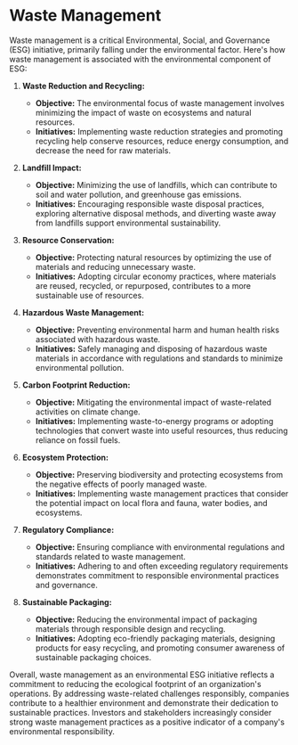 # Waste Management

Waste management is a critical Environmental, Social, and Governance (ESG) initiative, primarily falling under the environmental factor. Here's how waste management is associated with the environmental component of ESG:

1. **Waste Reduction and Recycling:**
   - **Objective:** The environmental focus of waste management involves minimizing the impact of waste on ecosystems and natural resources.
   - **Initiatives:** Implementing waste reduction strategies and promoting recycling help conserve resources, reduce energy consumption, and decrease the need for raw materials.

2. **Landfill Impact:**
   - **Objective:** Minimizing the use of landfills, which can contribute to soil and water pollution, and greenhouse gas emissions.
   - **Initiatives:** Encouraging responsible waste disposal practices, exploring alternative disposal methods, and diverting waste away from landfills support environmental sustainability.

3. **Resource Conservation:**
   - **Objective:** Protecting natural resources by optimizing the use of materials and reducing unnecessary waste.
   - **Initiatives:** Adopting circular economy practices, where materials are reused, recycled, or repurposed, contributes to a more sustainable use of resources.

4. **Hazardous Waste Management:**
   - **Objective:** Preventing environmental harm and human health risks associated with hazardous waste.
   - **Initiatives:** Safely managing and disposing of hazardous waste materials in accordance with regulations and standards to minimize environmental pollution.

5. **Carbon Footprint Reduction:**
   - **Objective:** Mitigating the environmental impact of waste-related activities on climate change.
   - **Initiatives:** Implementing waste-to-energy programs or adopting technologies that convert waste into useful resources, thus reducing reliance on fossil fuels.

6. **Ecosystem Protection:**
   - **Objective:** Preserving biodiversity and protecting ecosystems from the negative effects of poorly managed waste.
   - **Initiatives:** Implementing waste management practices that consider the potential impact on local flora and fauna, water bodies, and ecosystems.

7. **Regulatory Compliance:**
   - **Objective:** Ensuring compliance with environmental regulations and standards related to waste management.
   - **Initiatives:** Adhering to and often exceeding regulatory requirements demonstrates commitment to responsible environmental practices and governance.

8. **Sustainable Packaging:**
   - **Objective:** Reducing the environmental impact of packaging materials through responsible design and recycling.
   - **Initiatives:** Adopting eco-friendly packaging materials, designing products for easy recycling, and promoting consumer awareness of sustainable packaging choices.

Overall, waste management as an environmental ESG initiative reflects a commitment to reducing the ecological footprint of an organization's operations. By addressing waste-related challenges responsibly, companies contribute to a healthier environment and demonstrate their dedication to sustainable practices. Investors and stakeholders increasingly consider strong waste management practices as a positive indicator of a company's environmental responsibility.